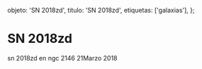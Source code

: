 
  objeto: 'SN 2018zd',
  titulo: 'SN 2018zd',
  etiquetas: ['galaxias'],
};

# SN 2018zd

<Imagen
  src="registro/sn2018-zd_20180321_1_2018zd_20180321_i88.jpg"
  fecha="20180321"
/>

sn 2018zd en ngc 2146 21Marzo 2018